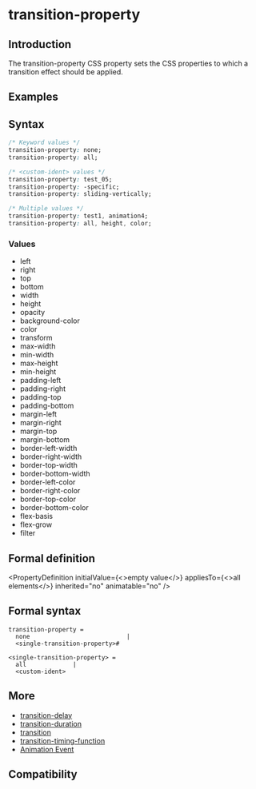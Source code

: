 
# transition-property

## Introduction

The transition-property CSS property sets the CSS properties to which a transition effect should be applied.

## Examples

<Go
  example="css-api"
  img="https://lf-lynx.tiktok-cdns.com/obj/lynx-artifacts-oss-sg/lynx-website/assets/doc/css/transition-property.gif"
  defaultEntryFile="dist/transition-property.lynx.bundle"
  defaultFile="src/transition-property/App.tsx"
  entry="src/transition-property"
/>

## Syntax

```css
/* Keyword values */
transition-property: none;
transition-property: all;

/* <custom-ident> values */
transition-property: test_05;
transition-property: -specific;
transition-property: sliding-vertically;

/* Multiple values */
transition-property: test1, animation4;
transition-property: all, height, color;
```

### Values

- left
- right
- top
- bottom
- width
- height
- opacity
- background-color
- color
- transform
- max-width
- min-width
- max-height
- min-height
- padding-left
- padding-right
- padding-top
- padding-bottom
- margin-left
- margin-right
- margin-top
- margin-bottom
- border-left-width
- border-right-width
- border-top-width
- border-bottom-width
- border-left-color
- border-right-color
- border-top-color
- border-bottom-color
- flex-basis
- flex-grow
- filter

## Formal definition


<PropertyDefinition
  initialValue={<>empty value</>}
  appliesTo={<>all elements</>}
  inherited="no"
  animatable="no"
/>

## Formal syntax

```
transition-property = 
  none                           |
  <single-transition-property>#  

<single-transition-property> = 
  all             |
  <custom-ident>  
```


## More

- [transition-delay](./transition-delay.mdx)
- [transition-duration](./transition-duration.mdx)
- [transition](./transition.mdx)
- [transition-timing-function](./transition-timing-function.mdx)
- [Animation Event](../../lynx-api/event/animation-event.mdx)

## Compatibility


<LegacyCompatTable metadata="css/properties/transition-property" />
